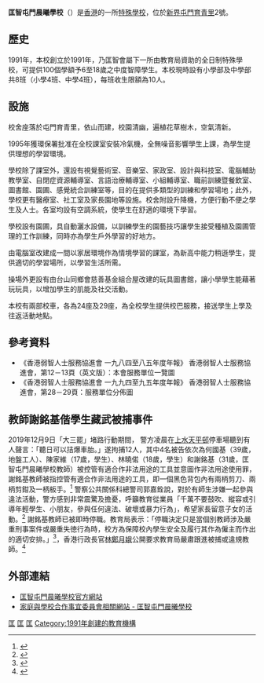 {{expand|time=2013-08-17T06:58:16+00:00}}
{{Infobox School
| name = 匡智屯門晨曦學校
| other_name = <small>{{lang|en|Hong Chi Morninglight School, Tuen Mun}}</small>
| image = [[File:Hong_Chi_Morninglight_and_Morninghill_School.jpg|280px]]
| logo = 
| motto = 
| established = 1991年
| type = 
| language = 中文
| religion = 
| affiliation = [[匡智會|匡智會]]
| district = [[屯門區|屯門區]]
| grades = 小一至中六
| founder = 
| principal = 林莉玲女士
| vice_principal = 
| dean = 
| college = |house
| su = 
| sc = 
| cs = 
| cc = 
| faculty = 
| staff = 
| students = 110
| area = 
| athletics = 
| conference = 
| tree = 
| colors = 
| mascot = 
| magazine = 屯曦
| address = [[新界|新界]][[屯門|屯門]][[育青里2號|育青里2號]]
| website = http://www.hctmml.edu.hk
}}
'''匡智屯門晨曦學校'''（{{lang-en|Hong Chi Morninglight School, Tuen Mun}}）是[[香港|香港]]的一所[[特殊學校|特殊學校]]，位於[[新界|新界]][[屯門|屯門]][[育青里|育青里]]2號。
==歷史==
1991年，本校創立於1991年，乃匡智會屬下一所由教育局資助的全日制特殊學校，可提供100個學額予6至18歲之中度智障學生。本校現時設有小學部及中學部共8班（小學4班、中學4班），每班收生限額為10人。
==設施==
校舍座落於屯門育青里，依山而建，校園清幽，遍植花草樹木，空氣清新。	

1995年獲環保署批准在全校課室安裝冷氣機，全無噪音影響學生上課，為學生提供理想的學習環境。

學校除了課室外，還設有視覺藝術室、音樂室、家政室、設計與科技室、電腦輔助教學室、自閉症資源輔導室、言語治療輔導室、小組輔導室、職前訓練暨餐飲室、 圖書館、園圃、感覺統合訓練室等，目的在提供多類型的訓練和學習場地；此外，學校更有醫療室、社工室及家長園地等設施。校舍附設升降機，方便行動不便之學生及人士。各室均設有空調系統，使學生在舒適的環境下學習。

學校設有園圃，具自動灑水設備，以訓練學生的園藝技巧讓學生接受種植及園圃管理的工作訓練，同時亦為學生戶外學習的好地方。

由電腦室改建成一間以家居環境作為情境學習的課室，為新高中能力稍遜學生，提供適切的學習場所，以學習生活所需。

操場外更設有由台山同鄉會慈善基金組合屋改建的玩具圖書館，讓小學學生能藉著玩玩具，以增加學生的肌能及社交活動。

本校有兩部校車，各為24座及29座，為全校學生提供校巴服務，接送學生上學及往返活動地點。
==參考資料==
*《香港弱智人士服務協進會 一九八四至八五年度年報》 香港弱智人士服務協進會，第12－13頁（英文版）：本會服務單位一覽圖
*《香港弱智人士服務協進會 一九九四至九五年度年報》 香港弱智人士服務協進會，第28－29頁：服務單位分佈圖

==教師謝銘基偕學生藏武被捕事件==
2019年12月9日「大三罷」堵路行動期間， 警方凌晨在[[上水|上水]][[天平邨|天平邨]]停車場聽到有人聲言：「聽日可以拮爆車胎。」遂拘捕12人，其中4名被告依次為何國基（39歲，地盤工人）、陳家維（17歲，學生）、林曉偌（18歲，學生）和謝銘基（31歲，匡智屯門晨曦學校教師）被控管有適合作非法用途的工具並意圖作非法用途使用罪，謝銘基教師被指控管有適合作非法用途的工具，即一個黑色背包內有兩柄剪刀、兩柄剪鉗及一柄板手。<ref>{{cite web|title=教師偕學生涉藏武暫准保釋　檢白電油及大量鐵釘|url=https://hk.on.cc/hk/bkn/cnt/news/20191211/bkn-20191211115047282-1211_00822_001.html|website=東網|accessdate=2019-12-11|archive-date=2019-12-12|archive-url=https://web.archive.org/web/20191212130126/https://hk.on.cc/hk/bkn/cnt/news/20191211/bkn-20191211115047282-1211_00822_001.html|dead-url=no}}</ref>
警察公共關係科總警司郭嘉銓說，對於有師生涉嫌一起參與違法活動，警方感到非常震驚及擔憂，呼籲教育從業員「千萬不要鼓吹、縱容或引導年輕學生、小朋友，參與任何違法、破壞或暴力行為」，希望家長留意子女的活動。<ref>{{cite web|title=上水凌晨截查 7學生教師被捕 警拘12人 檢插釘膠喉白電油|url=https://news.mingpao.com/pns/%E8%A6%81%E8%81%9E/article/20191210/s00001/1575916281974/%E4%B8%8A%E6%B0%B4%E5%87%8C%E6%99%A8%E6%88%AA%E6%9F%A5-7%E5%AD%B8%E7%94%9F%E6%95%99%E5%B8%AB%E8%A2%AB%E6%8D%95-%E8%AD%A6%E6%8B%9812%E4%BA%BA-%E6%AA%A2%E6%8F%92%E9%87%98%E8%86%A0%E5%96%89%E7%99%BD%E9%9B%BB%E6%B2%B9|website=明報|accessdate=2019-12-10|archive-date=2019-12-10|archive-url=https://web.archive.org/web/20191210130602/https://news.mingpao.com/pns/%e8%a6%81%e8%81%9e/article/20191210/s00001/1575916281974/%e4%b8%8a%e6%b0%b4%e5%87%8c%e6%99%a8%e6%88%aa%e6%9f%a5-7%e5%ad%b8%e7%94%9f%e6%95%99%e5%b8%ab%e8%a2%ab%e6%8d%95-%e8%ad%a6%e6%8b%9812%e4%ba%ba-%e6%aa%a2%e6%8f%92%e9%87%98%e8%86%a0%e5%96%89%e7%99%bd%e9%9b%bb%e6%b2%b9|dead-url=no}}</ref>
謝銘基教師已被即時停職。教育局表示：「停職決定只是當個別教師涉及嚴重刑事案件或嚴重失徳行為時，校方為保障校內學生安全及履行其作為僱主而作出的適切安排。」<ref>{{cite web|title=【修例風波】指停職不等於「定罪」 教育局：未審先判之說全屬誤導|url= http://std.stheadline.com/instant/articles/detail/1158245/%E5%8D%B3%E6%99%82-%E9%A6%99%E6%B8%AF-%E4%BF%AE%E4%BE%8B%E9%A2%A8%E6%B3%A2-%E6%8C%87%E5%81%9C%E8%81%B7%E4%B8%8D%E7%AD%89%E6%96%BC-%E5%AE%9A%E7%BD%AA-%E6%95%99%E8%82%B2%E5%B1%80-%E6%9C%AA%E5%AF%A9%E5%85%88%E5%88%A4%E4%B9%8B%E8%AA%AA%E5%85%A8%E5%B1%AC%E8%AA%A4%E5%B0%8E|website=星島日報|accessdate=2019-12-11}}</ref>，香港行政長官[[林鄭月娥|林鄭月娥]]公開要求教育局嚴肅跟進被捕或違規教師。<ref>{{cite web|title=30宗教師涉違操守個案成立　教育局促暫停被捕教師職務議員籲校方持平處理|url=https://topick.hket.com/article/2517918/30%E5%AE%97%E6%95%99%E5%B8%AB%E6%B6%89%E9%81%95%E6%93%8D%E5%AE%88%E5%80%8B%E6%A1%88%E6%88%90%E7%AB%8B%E3%80%80%E6%95%99%E8%82%B2%E5%B1%80%E4%BF%83%E6%9A%AB%E5%81%9C%E8%A2%AB%E6%8D%95%E6%95%99%E5%B8%AB%E8%81%B7%E5%8B%99%E8%AD%B0%E5%93%A1%E7%B1%B2%E6%A0%A1%E6%96%B9%E6%8C%81%E5%B9%B3%E8%99%95%E7%90%86|website=經濟日報|accessdate=2019-12-11|archive-date=2019-12-12|archive-url=https://web.archive.org/web/20191212130143/https://topick.hket.com/article/2517918/30%E5%AE%97%E6%95%99%E5%B8%AB%E6%B6%89%E9%81%95%E6%93%8D%E5%AE%88%E5%80%8B%E6%A1%88%E6%88%90%E7%AB%8B%E3%80%80%E6%95%99%E8%82%B2%E5%B1%80%E4%BF%83%E6%9A%AB%E5%81%9C%E8%A2%AB%E6%8D%95%E6%95%99%E5%B8%AB%E8%81%B7%E5%8B%99%E8%AD%B0%E5%93%A1%E7%B1%B2%E6%A0%A1%E6%96%B9%E6%8C%81%E5%B9%B3%E8%99%95%E7%90%86|dead-url=no}}</ref>

==外部連結==
*[http://www.hctmml.edu.hk/ 匡智屯門晨曦學校官方網站]{{Wayback|url=http://www.hctmml.edu.hk/ |date=20141006071229 }}
*[http://www.chsc.hk/spsp/school.php?section_id=1&sch_id=2859 家庭與學校合作事宜委員會相關網站 - 匡智屯門晨曦學校]{{Wayback|url=http://www.chsc.hk/spsp/school.php?section_id=1&sch_id=2859 |date=20141006143908 }}

{{香港特殊學校列表}}

[[Category:香港特殊學校|匡]]
[[Category:屯門區中學|匡]]
[[Category:屯門區小學|匡]]
[[Category:1991年創建的教育機構|Category:1991年創建的教育機構]]